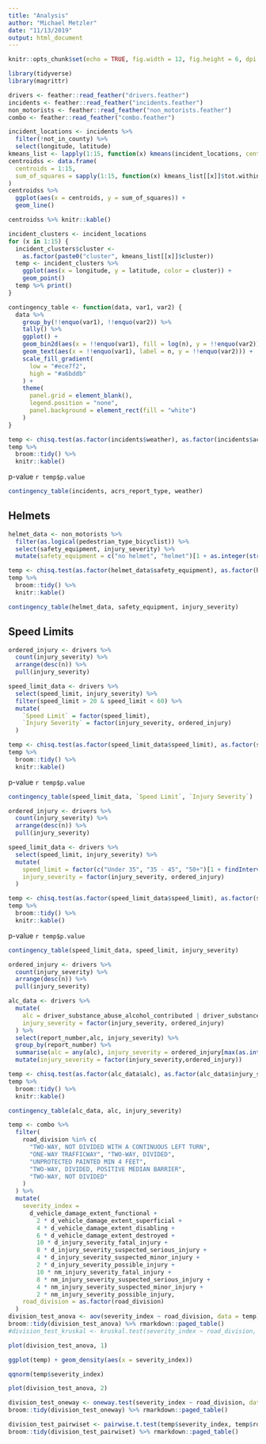 ```yaml
---
title: "Analysis"
author: "Michael Metzler"
date: "11/13/2019"
output: html_document
---
```


```r
knitr::opts_chunk$set(echo = TRUE, fig.width = 12, fig.height = 6, dpi = 300)
```

```r
library(tidyverse)
library(magrittr)
```

```r
drivers <- feather::read_feather("drivers.feather")
incidents <- feather::read_feather("incidents.feather")
non_motorists <- feather::read_feather("non_motorists.feather")
combo <- feather::read_feather("combo.feather")
```

```r
incident_locations <- incidents %>%
  filter(!not_in_county) %>%
  select(longitude, latitude)
kmeans_list <- lapply(1:15, function(x) kmeans(incident_locations, centers = x, nstart = 25, iter.max = 100))
centroidss <- data.frame(
  centroids = 1:15,
  sum_of_squares = sapply(1:15, function(x) kmeans_list[[x]]$tot.withinss)
)
centroidss %>%
  ggplot(aes(x = centroids, y = sum_of_squares)) +
  geom_line()
```
```r
centroidss %>% knitr::kable()
```


```r
incident_clusters <- incident_locations
for (x in 1:15) {
  incident_clusters$cluster <-
    as.factor(paste0("cluster", kmeans_list[[x]]$cluster))
  temp <- incident_clusters %>%
    ggplot(aes(x = longitude, y = latitude, color = cluster)) +
    geom_point()
  temp %>% print()
}
```

```r
contingency_table <- function(data, var1, var2) {
  data %>%
    group_by(!!enquo(var1), !!enquo(var2)) %>%
    tally() %>%
    ggplot() +
    geom_bin2d(aes(x = !!enquo(var1), fill = log(n), y = !!enquo(var2))) +
    geom_text(aes(x = !!enquo(var1), label = n, y = !!enquo(var2))) +
    scale_fill_gradient(
      low = "#ece7f2",
      high = "#a6bddb"
    ) +
    theme(
      panel.grid = element_blank(),
      legend.position = "none",
      panel.background = element_rect(fill = "white")
    )
}
```


```r
temp <- chisq.test(as.factor(incidents$weather), as.factor(incidents$acrs_report_type))
temp %>%
  broom::tidy() %>%
  knitr::kable()
```

p-value `r temp$p.value`
```r
contingency_table(incidents, acrs_report_type, weather)
```

## Helmets

```r
helmet_data <- non_motorists %>%
  filter(as.logical(pedestrian_type_bicyclist)) %>%
  select(safety_equipment, injury_severity) %>%
  mutate(safety_equipment = c("no helmet", "helmet")[1 + as.integer(str_detect(tolower(safety_equipment), "helmet"))])

temp <- chisq.test(as.factor(helmet_data$safety_equipment), as.factor(helmet_data$injury_severity))
temp %>%
  broom::tidy() %>%
  knitr::kable()
```

```r
contingency_table(helmet_data, safety_equipment, injury_severity)
```


## Speed Limits

```r
ordered_injury <- drivers %>%
  count(injury_severity) %>%
  arrange(desc(n)) %>%
  pull(injury_severity)

speed_limit_data <- drivers %>%
  select(speed_limit, injury_severity) %>%
  filter(speed_limit > 20 & speed_limit < 60) %>%
  mutate(
    `Speed Limit` = factor(speed_limit),
    `Injury Severity` = factor(injury_severity, ordered_injury)
  )

temp <- chisq.test(as.factor(speed_limit_data$speed_limit), as.factor(speed_limit_data$injury_severity))
temp %>%
  broom::tidy() %>%
  knitr::kable()
```

p-value `r temp$p.value`

```r
contingency_table(speed_limit_data, `Speed Limit`, `Injury Severity`)
```

```r
ordered_injury <- drivers %>%
  count(injury_severity) %>%
  arrange(desc(n)) %>%
  pull(injury_severity)

speed_limit_data <- drivers %>%
  select(speed_limit, injury_severity) %>%
  mutate(
    speed_limit = factor(c("Under 35", "35 - 45", "50+")[1 + findInterval(speed_limit, c(31, 46))], levels = c("Under 35", "35 - 45", "50+")),
    injury_severity = factor(injury_severity, ordered_injury)
  )

temp <- chisq.test(as.factor(speed_limit_data$speed_limit), as.factor(speed_limit_data$injury_severity))
temp %>%
  broom::tidy() %>%
  knitr::kable()
```

p-value `r temp$p.value`

```r
contingency_table(speed_limit_data, speed_limit, injury_severity)
```

```r
ordered_injury <- drivers %>%
  count(injury_severity) %>%
  arrange(desc(n)) %>%
  pull(injury_severity)

alc_data <- drivers %>%
  mutate(
    alc = driver_substance_abuse_alcohol_contributed | driver_substance_abuse_alcohol_present,
    injury_severity = factor(injury_severity, ordered_injury)
  ) %>%
  select(report_number,alc, injury_severity) %>%
  group_by(report_number) %>%
  summarise(alc = any(alc), injury_severity = ordered_injury[max(as.integer(injury_severity))]) %>%
  mutate(injury_severity = factor(injury_severity,ordered_injury))

temp <- chisq.test(as.factor(alc_data$alc), as.factor(alc_data$injury_severity))
temp %>%
  broom::tidy() %>%
  knitr::kable()
```

```r
contingency_table(alc_data, alc, injury_severity)
```

```r
temp <- combo %>%
  filter(
    road_division %in% c(
      "TWO-WAY, NOT DIVIDED WITH A CONTINUOUS LEFT TURN",
      "ONE-WAY TRAFFICWAY", "TWO-WAY, DIVIDED",
      "UNPROTECTED PAINTED MIN 4 FEET",
      "TWO-WAY, DIVIDED, POSITIVE MEDIAN BARRIER",
      "TWO-WAY, NOT DIVIDED"
    )
  ) %>%
  mutate(
    severity_index =
      d_vehicle_damage_extent_functional +
        2 * d_vehicle_damage_extent_superficial +
        4 * d_vehicle_damage_extent_disabling +
        6 * d_vehicle_damage_extent_destroyed +
        10 * d_injury_severity_fatal_injury +
        8 * d_injury_severity_suspected_serious_injury +
        4 * d_injury_severity_suspected_minor_injury +
        2 * d_injury_severity_possible_injury +
        10 * nm_injury_severity_fatal_injury +
        8 * nm_injury_severity_suspected_serious_injury +
        4 * nm_injury_severity_suspected_minor_injury +
        2 * nm_injury_severity_possible_injury,
    road_division = as.factor(road_division)
  )
division_test_anova <- aov(severity_index ~ road_division, data = temp)
broom::tidy(division_test_anova) %>% rmarkdown::paged_table()
#division_test_kruskal <- kruskal.test(severity_index ~ road_division, data = temp)
```

```r
plot(division_test_anova, 1)
```

```r
ggplot(temp) + geom_density(aes(x = severity_index))
```


```r
qqnorm(temp$severity_index)
```

```r
plot(division_test_anova, 2)
```

```r
division_test_oneway <- oneway.test(severity_index ~ road_division, data = temp)
broom::tidy(division_test_oneway) %>% rmarkdown::paged_table()
```


```r
division_test_pairwiset <- pairwise.t.test(temp$severity_index, temp$road_division, p.adjust.method = "BH", pool.sd = FALSE)
broom::tidy(division_test_pairwiset) %>% rmarkdown::paged_table()
```